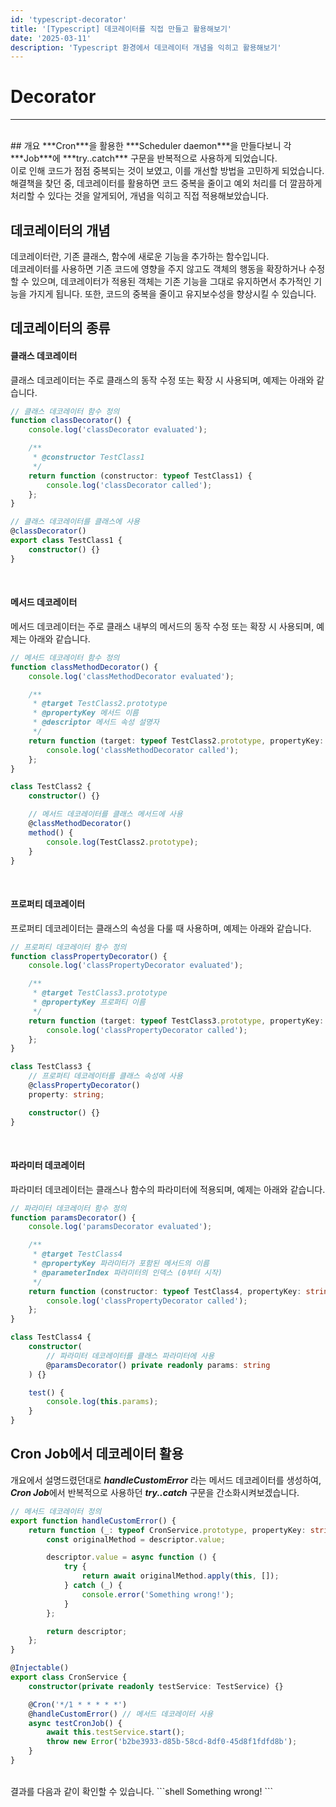 ```yaml
---
id: 'typescript-decorator'
title: '[Typescript] 데코레이터를 직접 만들고 활용해보기'
date: '2025-03-11'
description: 'Typescript 환경에서 데코레이터 개념을 익히고 활용해보기'
---
```


# Decorator
---
<br />
## 개요
***Cron***을 활용한 ***Scheduler daemon***을 만들다보니 각 ***Job***에 ***try..catch*** 구문을 반복적으로 사용하게 되었습니다.<br />
이로 인해 코드가 점점 중복되는 것이 보였고, 이를 개선할 방법을 고민하게 되었습니다.<br />
해결책을 찾던 중, 데코레이터를 활용하면 코드 중복을 줄이고 예외 처리를 더 깔끔하게 처리할 수 있다는 것을 알게되어, 개념을 익히고 직접 적용해보았습니다.


<MdxDivider />

## 데코레이터의 개념
데코레이터란, 기존 클래스, 함수에 새로운 기능을 추가하는 함수입니다.<br />
데코레이터를 사용하면 기존 코드에 영향을 주지 않고도 객체의 행동을 확장하거나 수정할 수 있으며, 데코레이터가 적용된 객체는 기존 기능을 그대로 유지하면서 추가적인 기능을 가지게 됩니다. 또한, 코드의 중복을 줄이고 유지보수성을 향상시킬 수 있습니다.


<MdxDivider />

## 데코레이터의 종류
#### 클래스 데코레이터
클래스 데코레이터는 주로 클래스의 동작 수정 또는 확장 시 사용되며, 예제는 아래와 같습니다.<br />
```typescript
// 클래스 데코레이터 함수 정의
function classDecorator() {
    console.log('classDecorator evaluated');

    /**
     * @constructor TestClass1
     */
    return function (constructor: typeof TestClass1) {
        console.log('classDecorator called');
    };
}

// 클래스 데코레이터를 클래스에 사용
@classDecorator()
export class TestClass1 {
    constructor() {}
}
```
<br />

#### 메서드 데코레이터
메서드 데코레이터는 주로 클래스 내부의 메서드의 동작 수정 또는 확장 시 사용되며, 예제는 아래와 같습니다.<br />
```typescript
// 메서드 데코레이터 함수 정의
function classMethodDecorator() {
    console.log('classMethodDecorator evaluated');

    /**
     * @target TestClass2.prototype
     * @propertyKey 메서드 이름
     * @descriptor 메서드 속성 설명자
     */
    return function (target: typeof TestClass2.prototype, propertyKey: string, descriptor: PropertyDescriptor) {
        console.log('classMethodDecorator called');
    };
}

class TestClass2 {
    constructor() {}

    // 메서드 데코레이터를 클래스 메서드에 사용
    @classMethodDecorator()
    method() {
        console.log(TestClass2.prototype);
    }
}
```
<br />

#### 프로퍼티 데코레이터
프로퍼티 데코레이터는 클래스의 속성을 다룰 때 사용하며, 예제는 아래와 같습니다.
```typescript
// 프로퍼티 데코레이터 함수 정의
function classPropertyDecorator() {
    console.log('classPropertyDecorator evaluated');

    /**
     * @target TestClass3.prototype
     * @propertyKey 프로퍼티 이름
     */
    return function (target: typeof TestClass3.prototype, propertyKey: string) {
        console.log('classPropertyDecorator called');
    };
}

class TestClass3 {
    // 프로퍼티 데코레이터를 클래스 속성에 사용
    @classPropertyDecorator()
    property: string;

    constructor() {}
}
```
<br />

#### 파라미터 데코레이터
파라미터 데코레이터는 클래스나 함수의 파라미터에 적용되며, 예제는 아래와 같습니다.
```typescript
// 파라미터 데코레이터 함수 정의
function paramsDecorator() {
    console.log('paramsDecorator evaluated');

    /**
     * @target TestClass4
     * @propertyKey 파라미터가 포함된 메서드의 이름
     * @parameterIndex 파라미터의 인덱스 (0부터 시작)
     */
    return function (constructor: typeof TestClass4, propertyKey: string, parameterIndex: number) {
        console.log('classPropertyDecorator called');
    };
}

class TestClass4 {
    constructor(
        // 파라미터 데코레이터를 클래스 파라미터에 사용
        @paramsDecorator() private readonly params: string
    ) {}

    test() {
        console.log(this.params);
    }
}
```

<MdxDivider />

## Cron Job에서 데코레이터 활용
개요에서 설명드렸던대로 ***handleCustomError*** 라는 메서드 데코레이터를 생성하여, ***Cron Job***에서 반복적으로 사용하던 ***try..catch*** 구문을 간소화시켜보겠습니다.<br />
```typescript
// 메서드 데코레이터 정의
export function handleCustomError() {
    return function (_: typeof CronService.prototype, propertyKey: string, descriptor: PropertyDescriptor) {
        const originalMethod = descriptor.value;

        descriptor.value = async function () {
            try {
                return await originalMethod.apply(this, []);
            } catch (_) {
                console.error('Something wrong!');
            }
        };

        return descriptor;
    };
}

@Injectable()
export class CronService {
    constructor(private readonly testService: TestService) {}

    @Cron('*/1 * * * * *')
    @handleCustomError() // 메서드 데코레이터 사용
    async testCronJob() {
        await this.testService.start();
        throw new Error('b2be3933-d85b-58cd-8df0-45d8f1fdfd8b');
    }
}
```
<br />
결과를 다음과 같이 확인할 수 있습니다.
```shell
Something wrong!
```